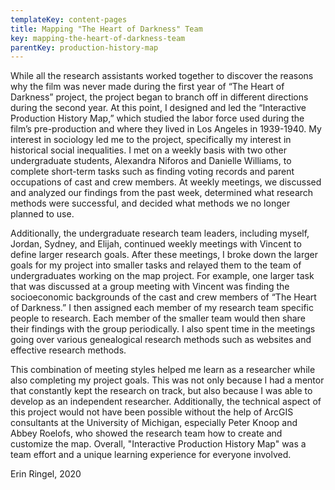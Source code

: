 ```yaml
---
templateKey: content-pages
title: Mapping "The Heart of Darkness" Team
key: mapping-the-heart-of-darkness-team
parentKey: production-history-map
---
```

While all the research assistants worked together to discover the reasons why the film was never made during the first year of “The Heart of Darkness” project, the project began to branch off in different directions during the second year. At this point, I designed and led the “Interactive Production History Map,” which studied the labor force used during the film’s pre-production and where they lived in Los Angeles in 1939-1940. My interest in sociology led me to the project, specifically my interest in historical social inequalities. I met on a weekly basis with two other undergraduate students, Alexandra Niforos and Danielle Williams, to complete short-term tasks such as finding voting records and parent occupations of cast and crew members. At weekly meetings, we discussed and analyzed our findings from the past week, determined what research methods were successful, and decided what methods we no longer planned to use.

Additionally, the undergraduate research team leaders, including myself, Jordan, Sydney, and Elijah, continued weekly meetings with Vincent to define larger research goals. After these meetings, I broke down the larger goals for my project into smaller tasks and relayed them to the team of undergraduates working on the map project. For example, one larger task that was discussed at a group meeting with Vincent was finding the socioeconomic backgrounds of the cast and crew members of “The Heart of Darkness.” I then assigned each member of my research team specific people to research. Each member of the smaller team would then share their findings with the group periodically. I also spent time in the meetings going over various genealogical research methods such as websites and effective research methods.

This combination of meeting styles helped me learn as a researcher while also completing my project goals. This was not only because I had a mentor that constantly kept the research on track, but also because I was able to develop as an independent researcher. Additionally, the technical aspect of this project would not have been possible without the help of ArcGIS consultants at the University of Michigan, especially Peter Knoop and Abbey Roelofs, who showed the research team how to create and customize the map. Overall, "Interactive Production History Map" was a team effort and a unique learning experience for everyone involved.

Erin Ringel, 2020
